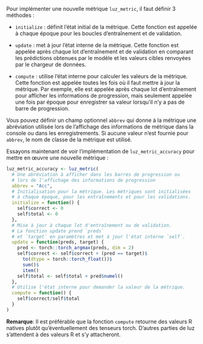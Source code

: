 Pour implémenter une nouvelle métrique `luz_metric`, il faut définir 3 méthodes :

-   `initialize` : définit l'état initial de la métrique. Cette fonction est appelée à chaque époque pour les boucles d'entraînement et de validation.

-   `update` : met à jour l'état interne de la métrique. Cette fonction est appelée après chaque lot d'entraînement et de validation en comparant les prédictions obtenues par le modèle et les valeurs cibles renvoyées par le chargeur de données.

-   `compute` : utilise l'état interne pour calculer les valeurs de la métrique. Cette fonction est appelée toutes les fois où il faut mettre à jour la métrique. Par exemple, elle est appelée après chaque lot d'entraînement pour afficher les informations de progression, mais seulement appelée une fois par époque pour enregistrer sa valeur lorsqu'il n'y a pas de barre de progression.

Vous pouvez définir un champ optionnel `abbrev` qui donne à la métrique une abréviation utilisée lors de l'affichage des informations de métrique dans la console ou dans les enregistrements. Si aucune valeur n'est fournie pour `abbrev`, le nom de classe de la métrique est utilisé.

Essayons maintenant de voir l'implémentation de `luz_metric_accuracy` pour mettre en œuvre une nouvelle métrique :

```r
luz_metric_accuracy <- luz_metric(
  # Une abréviation à afficher dans les barres de progression ou 
  # lors de l'affichage des informations de progression
  abbrev = "Acc", 
  # Initialisation pour la métrique. Les métriques sont initialisées
  # à chaque époque, pour les entraînements et pour les validations.
  initialize = function() {
    self$correct <- 0
    self$total <- 0
  },
  # Mise à jour à chaque lot d'entraînement ou de validation.
  # La fonction update prend `preds` 
  # et `target` en paramètres et met à jour l'état interne `self`.
  update = function(preds, target) {
    pred <- torch::torch_argmax(preds, dim = 2)
    self$correct <- self$correct + (pred == target)$
      to(dtype = torch::torch_float())$
      sum()$
      item()
    self$total <- self$total + pred$numel()
  },
  # Utilise l'état interne pour demander la valeur de la métrique.
  compute = function() {
    self$correct/self$total
  }
)
```

**Remarque**: Il est préférable que la fonction `compute` retourne des valeurs R natives plutôt qu'éventuellement des tenseurs torch. D'autres parties de luz s'attendent à des valeurs R et s'y attacheront.
